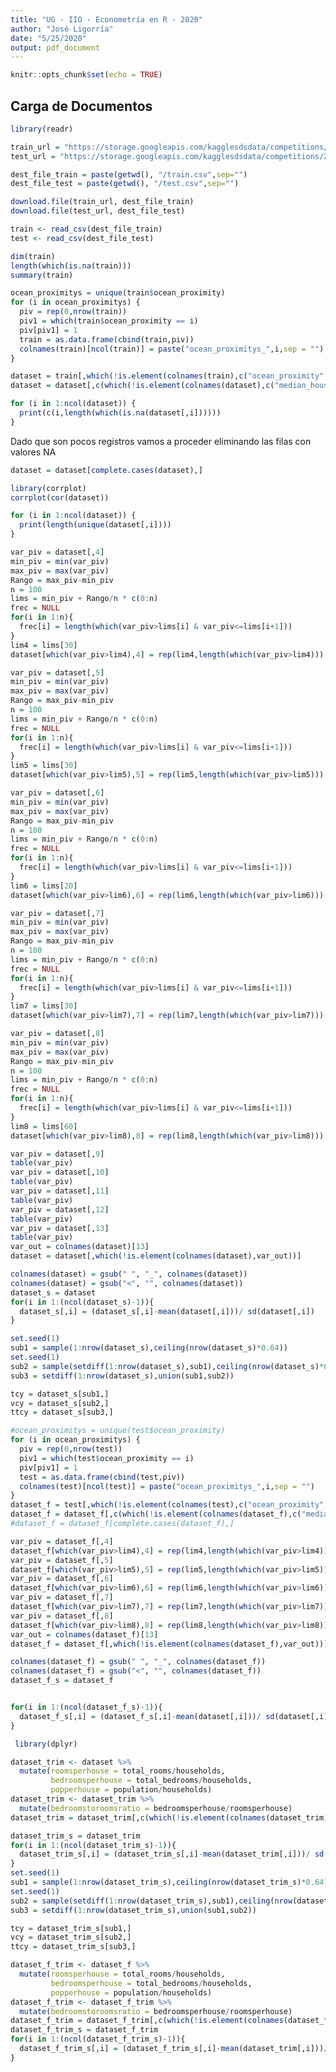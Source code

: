 ```yaml
---
title: "UG - IIO - Econometría en R - 2020"
author: "José Ligorría"
date: "5/25/2020"
output: pdf_document
---
```


```r
knitr::opts_chunk$set(echo = TRUE)
```

## Carga de Documentos 

```r
library(readr)

train_url = "https://storage.googleapis.com/kagglesdsdata/competitions/20914/1215799/train.csv?GoogleAccessId=web-data@kaggle-161607.iam.gserviceaccount.com&Expires=1593541853&Signature=EaHKYm4a6i%2BFmvOWWaJK5qMsiJqf7lZiyjOWCvYnJPpjYMIV3dKUGxMOmxwWEaNhdwcwuPtnS%2B7SMBgUHN%2BKZlOWIUjq1CfvI1cXhDoozldcfgnI4XdxKAjgeqvewzEpyYzW%2B%2F2UMFoXMnsjaeLoJiqwKPwfBncLj48kw2TI1LWNyKRSh790mSgMNiZ6wkM8RVdgwxrO1k6%2FmxhZZEM9i3s%2FykcglUpU5pM6r594DUVdIk1C92bslLjHOGJhWvHgtRaQrSLcx36InEYLwJbkRdM48KFBIz2YgVOFzLOFBQ%2Fzsbpa1AvTuGRdOYNAREKRPRLE5255D%2BXg4ziOglPGxA%3D%3D&response-content-disposition=attachment%3B+filename%3Dtrain.csv"
test_url = "https://storage.googleapis.com/kagglesdsdata/competitions/20914/1215799/test.csv?GoogleAccessId=web-data@kaggle-161607.iam.gserviceaccount.com&Expires=1593541882&Signature=Rc8dBVWgfkAlz6URIjzsy1XYd0hj63P6gGBfyaV%2FgqNHaU%2FNkK1yn15SM4Po0iML0KyNn1qgdGG%2FPFUt6KtswyhOEoO8zdqVhSWrm0Ozs%2BZ1A2DJsgZPpzrZy0mV96RzVS1dBM4baA9jaE%2FfaDdBiV%2FgcLGLVReH%2Fx2k202WUHXQfEzm5Ocq0DdPNxu4mW%2FOeVTd0HbyX%2BeOgDrKJ%2BOV12DcT%2Fo3FW9DugbLhibrNS%2FmQskFmvJq037r2eqhEVXwOXm4strjHy40liQj%2FakDIAPynRLmyf%2F41JE0F%2Brkp%2FbT1fY4m9%2BsGD5aNcafq9BnQ464gbBtGdNDVXj18YjXHQ%3D%3D&response-content-disposition=attachment%3B+filename%3Dtest.csv"

dest_file_train = paste(getwd(), "/train.csv",sep="")
dest_file_test = paste(getwd(), "/test.csv",sep="")

download.file(train_url, dest_file_train)
download.file(test_url, dest_file_test)

train <- read_csv(dest_file_train)
test <- read_csv(dest_file_test)

dim(train)
length(which(is.na(train)))
summary(train)
```

```r
ocean_proximitys = unique(train$ocean_proximity)
for (i in ocean_proximitys) {
  piv = rep(0,nrow(train))
  piv1 = which(train$ocean_proximity == i)
  piv[piv1] = 1
  train = as.data.frame(cbind(train,piv))
  colnames(train)[ncol(train)] = paste("ocean_proximitys_",i,sep = "")
}
```


```r
dataset = train[,which(!is.element(colnames(train),c("ocean_proximity","id")))]
dataset = dataset[,c(which(!is.element(colnames(dataset),c("median_house_value"))),which(is.element(colnames(dataset),c("median_house_value"))))]
```

```r
for (i in 1:ncol(dataset)) {
  print(c(i,length(which(is.na(dataset[,i])))))
}
```

Dado que son pocos registros vamos a proceder eliminando las filas con valores NA
 
```r
dataset = dataset[complete.cases(dataset),]
```


```r
library(corrplot)
corrplot(cor(dataset)) 
```

```r
for (i in 1:ncol(dataset)) {
  print(length(unique(dataset[,i])))
}

var_piv = dataset[,4]
min_piv = min(var_piv)
max_piv = max(var_piv)
Rango = max_piv-min_piv
n = 100
lims = min_piv + Rango/n * c(0:n)
frec = NULL
for(i in 1:n){
  frec[i] = length(which(var_piv>lims[i] & var_piv<=lims[i+1]))
}
lim4 = lims[30]
dataset[which(var_piv>lim4),4] = rep(lim4,length(which(var_piv>lim4)))
```

```r
var_piv = dataset[,5]
min_piv = min(var_piv)
max_piv = max(var_piv)
Rango = max_piv-min_piv
n = 100
lims = min_piv + Rango/n * c(0:n)
frec = NULL
for(i in 1:n){
  frec[i] = length(which(var_piv>lims[i] & var_piv<=lims[i+1]))
}
lim5 = lims[30]
dataset[which(var_piv>lim5),5] = rep(lim5,length(which(var_piv>lim5)))
```

```r
var_piv = dataset[,6]
min_piv = min(var_piv)
max_piv = max(var_piv)
Rango = max_piv-min_piv
n = 100
lims = min_piv + Rango/n * c(0:n)
frec = NULL
for(i in 1:n){
  frec[i] = length(which(var_piv>lims[i] & var_piv<=lims[i+1]))
}
lim6 = lims[20]
dataset[which(var_piv>lim6),6] = rep(lim6,length(which(var_piv>lim6)))
```

```r
var_piv = dataset[,7]
min_piv = min(var_piv)
max_piv = max(var_piv)
Rango = max_piv-min_piv
n = 100
lims = min_piv + Rango/n * c(0:n)
frec = NULL
for(i in 1:n){
  frec[i] = length(which(var_piv>lims[i] & var_piv<=lims[i+1]))
}
lim7 = lims[30]
dataset[which(var_piv>lim7),7] = rep(lim7,length(which(var_piv>lim7)))
```

```r
var_piv = dataset[,8]
min_piv = min(var_piv)
max_piv = max(var_piv)
Rango = max_piv-min_piv
n = 100
lims = min_piv + Rango/n * c(0:n)
frec = NULL
for(i in 1:n){
  frec[i] = length(which(var_piv>lims[i] & var_piv<=lims[i+1]))
}
lim8 = lims[60]
dataset[which(var_piv>lim8),8] = rep(lim8,length(which(var_piv>lim8)))
```

```r
var_piv = dataset[,9]
table(var_piv)
var_piv = dataset[,10]
table(var_piv)
var_piv = dataset[,11]
table(var_piv)
var_piv = dataset[,12]
table(var_piv)
var_piv = dataset[,13]
table(var_piv)
var_out = colnames(dataset)[13]
dataset = dataset[,which(!is.element(colnames(dataset),var_out))]
```



```r
colnames(dataset) = gsub(" ", "_", colnames(dataset))
colnames(dataset) = gsub("<", "", colnames(dataset))
dataset_s = dataset
for(i in 1:(ncol(dataset_s)-1)){
  dataset_s[,i] = (dataset_s[,i]-mean(dataset[,i]))/ sd(dataset[,i])
}
```

```r
set.seed(1)
sub1 = sample(1:nrow(dataset_s),ceiling(nrow(dataset_s)*0.64))
set.seed(1)
sub2 = sample(setdiff(1:nrow(dataset_s),sub1),ceiling(nrow(dataset_s)*0.16))
sub3 = setdiff(1:nrow(dataset_s),union(sub1,sub2))

tcy = dataset_s[sub1,]
vcy = dataset_s[sub2,]
ttcy = dataset_s[sub3,]
```



```r
#ocean_proximitys = unique(test$ocean_proximity)
for (i in ocean_proximitys) {
  piv = rep(0,nrow(test))
  piv1 = which(test$ocean_proximity == i)
  piv[piv1] = 1
  test = as.data.frame(cbind(test,piv))
  colnames(test)[ncol(test)] = paste("ocean_proximitys_",i,sep = "")
}
dataset_f = test[,which(!is.element(colnames(test),c("ocean_proximity","id")))]
dataset_f = dataset_f[,c(which(!is.element(colnames(dataset_f),c("median_house_value"))),which(is.element(colnames(dataset_f),c("median_house_value"))))]
#dataset_f = dataset_f[complete.cases(dataset_f),]

var_piv = dataset_f[,4]
dataset_f[which(var_piv>lim4),4] = rep(lim4,length(which(var_piv>lim4)))
var_piv = dataset_f[,5]
dataset_f[which(var_piv>lim5),5] = rep(lim5,length(which(var_piv>lim5)))
var_piv = dataset_f[,6]
dataset_f[which(var_piv>lim6),6] = rep(lim6,length(which(var_piv>lim6)))
var_piv = dataset_f[,7]
dataset_f[which(var_piv>lim7),7] = rep(lim7,length(which(var_piv>lim7)))
var_piv = dataset_f[,8]
dataset_f[which(var_piv>lim8),8] = rep(lim8,length(which(var_piv>lim8)))
var_out = colnames(dataset_f)[13]
dataset_f = dataset_f[,which(!is.element(colnames(dataset_f),var_out))]

colnames(dataset_f) = gsub(" ", "_", colnames(dataset_f))
colnames(dataset_f) = gsub("<", "", colnames(dataset_f))
dataset_f_s = dataset_f


for(i in 1:(ncol(dataset_f_s)-1)){
  dataset_f_s[,i] = (dataset_f_s[,i]-mean(dataset[,i]))/ sd(dataset[,i])
}
```

```r
 library(dplyr)

dataset_trim <- dataset %>%
  mutate(roomsperhouse = total_rooms/households, 
         bedroomsperhouse = total_bedrooms/households, 
         popperhouse = population/households)
dataset_trim <- dataset_trim %>% 
  mutate(bedroomstoroomsratio = bedroomsperhouse/roomsperhouse)
dataset_trim = dataset_trim[,c(which(!is.element(colnames(dataset_trim),c("median_house_value"))),which(is.element(colnames(dataset_trim),c("median_house_value"))))]

dataset_trim_s = dataset_trim
for(i in 1:(ncol(dataset_trim_s)-1)){
  dataset_trim_s[,i] = (dataset_trim_s[,i]-mean(dataset_trim[,i]))/ sd(dataset_trim[,i])
}
set.seed(1)
sub1 = sample(1:nrow(dataset_trim_s),ceiling(nrow(dataset_trim_s)*0.64))
set.seed(1)
sub2 = sample(setdiff(1:nrow(dataset_trim_s),sub1),ceiling(nrow(dataset_trim_s)*0.16))
sub3 = setdiff(1:nrow(dataset_trim_s),union(sub1,sub2))

tcy = dataset_trim_s[sub1,]
vcy = dataset_trim_s[sub2,]
ttcy = dataset_trim_s[sub3,]

dataset_f_trim <- dataset_f %>%
  mutate(roomsperhouse = total_rooms/households, 
         bedroomsperhouse = total_bedrooms/households, 
         popperhouse = population/households)
dataset_f_trim <- dataset_f_trim %>% 
  mutate(bedroomstoroomsratio = bedroomsperhouse/roomsperhouse)
dataset_f_trim = dataset_f_trim[,c(which(!is.element(colnames(dataset_f_trim),c("median_house_value"))),which(is.element(colnames(dataset_f_trim),c("median_house_value"))))]
dataset_f_trim_s = dataset_f_trim
for(i in 1:(ncol(dataset_f_trim_s)-1)){
  dataset_f_trim_s[,i] = (dataset_f_trim_s[,i]-mean(dataset_trim[,i]))/ sd(dataset_trim[,i])
}
```

